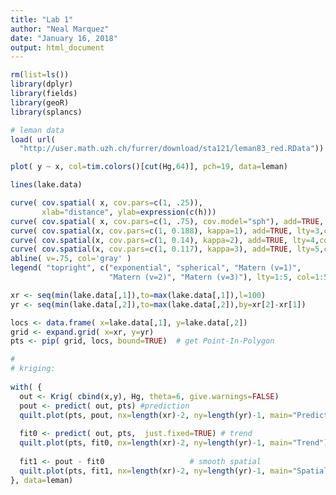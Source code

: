 ```yaml
---
title: "Lab 1"
author: "Neal Marquez"
date: "January 16, 2018"
output: html_document
---
```


```r
rm(list=ls())
library(dplyr)
library(fields)
library(geoR)
library(splancs)

# leman data
load( url(
  "http://user.math.uzh.ch/furrer/download/sta121/leman83_red.RData"))
```

```R
plot( y ~ x, col=tim.colors()[cut(Hg,64)], pch=19, data=leman)

lines(lake.data)
```

```R
curve( cov.spatial( x, cov.pars=c(1, .25)), 
       xlab="distance", ylab=expression(c(h)))
curve( cov.spatial( x, cov.pars=c(1, .75), cov.model="sph"), add=TRUE, lty=2,col=2)
curve( cov.spatial(x, cov.pars=c(1, 0.188), kappa=1), add=TRUE, lty=3,col=3)      
curve( cov.spatial(x, cov.pars=c(1, 0.14), kappa=2), add=TRUE, lty=4,col=4)
curve( cov.spatial(x, cov.pars=c(1, 0.117), kappa=3), add=TRUE, lty=5,col=5)     
abline( v=.75, col='gray' )
legend( "topright", c("exponential", "spherical", "Matern (v=1)",
                      "Matern (v=2)", "Matern (v=3)"), lty=1:5, col=1:5, bty ='n')
```

```R
xr <- seq(min(lake.data[,1]),to=max(lake.data[,1]),l=100)
yr <- seq(min(lake.data[,2]),to=max(lake.data[,2]),by=xr[2]-xr[1])

locs <- data.frame( x=lake.data[,1], y=lake.data[,2])
grid <- expand.grid( x=xr, y=yr)
pts <- pip( grid, locs, bound=TRUE)  # get Point-In-Polygon

#  
# kriging:
   
with( {
  out <- Krig( cbind(x,y), Hg, theta=6, give.warnings=FALSE)
  pout <- predict( out, pts) #prediction
  quilt.plot(pts, pout, nx=length(xr)-2, ny=length(yr)-1, main="Prediction")
   
  fit0 <- predict( out, pts,  just.fixed=TRUE) # trend
  quilt.plot(pts, fit0, nx=length(xr)-2, ny=length(yr)-1, main="Trend")
   
  fit1 <- pout - fit0                   # smooth spatial
  quilt.plot(pts, fit1, nx=length(xr)-2, ny=length(yr)-1, main="Spatial component")
}, data=leman)
```